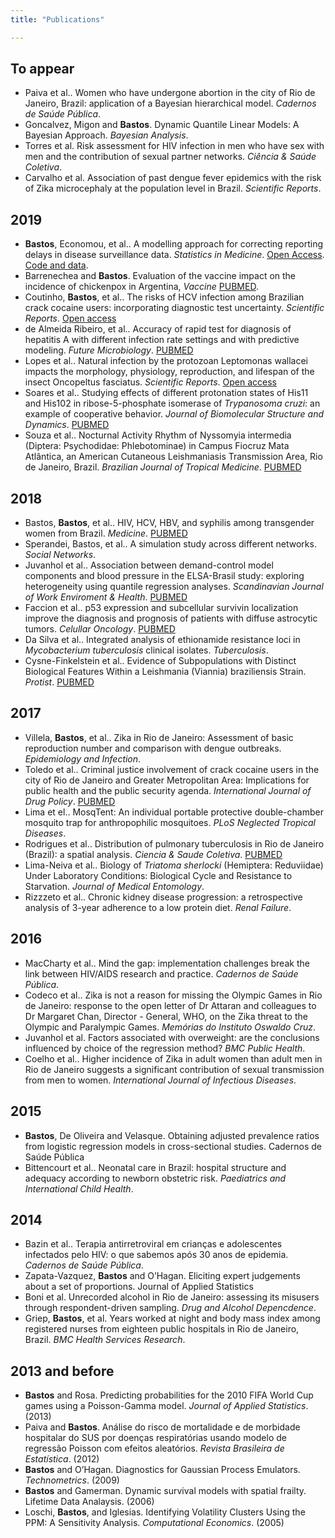 ```yaml
---
title: "Publications"

---
```



## To appear

  - Paiva et al.. Women who have undergone abortion in the city of Rio de Janeiro, Brazil: application of a Bayesian hierarchical model. *Cadernos de Saúde Pública*. 
  - Goncalvez, Migon and **Bastos**. Dynamic Quantile Linear Models: A Bayesian Approach. *Bayesian Analysis*.
  - Torres et al. Risk assessment for HIV infection in men who have sex with men and the contribution of sexual partner networks. *Ciência & Saúde Coletiva*.
  - Carvalho et al. Association of past dengue fever epidemics with the risk of Zika microcephaly at the population level in Brazil.  *Scientific Reports*.


## 2019

  - **Bastos**, Economou, et al.. A modelling approach for correcting reporting delays in disease surveillance data. *Statistics in Medicine*. [Open Access](https://onlinelibrary.wiley.com/doi/full/10.1002/sim.8303). [Code and data](https://github.com/lsbastos/Delay).
  - Barrenechea and **Bastos**. Evaluation of the vaccine impact on the incidence of chickenpox in Argentina, *Vaccine* [PUBMED](https://www.ncbi.nlm.nih.gov/pubmed/31630938).
  - Coutinho, **Bastos**, et al.. The risks of HCV infection among Brazilian crack cocaine users: incorporating diagnostic test uncertainty. *Scientific Reports*. [Open access](https://www.nature.com/articles/s41598-018-35657-0)
  - de Almeida Ribeiro, et al.. Accuracy of rapid test for diagnosis of hepatitis A with different infection rate settings and with predictive modeling. *Future Microbiology*. [PUBMED](https://www.ncbi.nlm.nih.gov/pubmed/30663895)
  - Lopes et al.. Natural infection by the protozoan Leptomonas wallacei impacts the morphology, physiology, reproduction, and lifespan of the insect Oncopeltus fasciatus. *Scientific Reports*. [Open access](https://www.nature.com/articles/s41598-019-53678-1)
  - Soares et al.. Studying effects of different protonation states of His11 and His102 in ribose-5-phosphate isomerase of _Trypanosoma cruzi_: an example of cooperative behavior. *Journal of Biomolecular Structure and Dynamics*. [PUBMED](https://www.ncbi.nlm.nih.gov/pubmed/31184542)
  - Souza et al.. Nocturnal Activity Rhythm of Nyssomyia intermedia (Diptera: Psychodidae: Phlebotominae) in Campus Fiocruz Mata Atlântica, an American Cutaneous Leishmaniasis Transmission Area, Rio de Janeiro, Brazil. *Brazilian Journal of Tropical Medicine*. [PUBMED](https://www.ncbi.nlm.nih.gov/pubmed/31188913)

## 2018

  - Bastos, **Bastos**, et al.. HIV, HCV, HBV, and syphilis among transgender women from Brazil. *Medicine*. [PUBMED](https://www.ncbi.nlm.nih.gov/pubmed/29794601)
  - Sperandei, Bastos, et al.. A simulation study across different networks. *Social Networks*.
  - Juvanhol et al.. Association between demand-control model components and blood pressure in the ELSA-Brasil study: exploring heterogeneity using quantile regression analyses. *Scandinavian Journal of Work Enviroment & Health*. [PUBMED](https://www.ncbi.nlm.nih.gov/pubmed/30074051)
  - Faccion et al.. p53 expression and subcellular survivin localization improve the diagnosis and prognosis of patients with diffuse astrocytic tumors. *Celullar Oncology*. [PUBMED](https://www.ncbi.nlm.nih.gov/pubmed/29374392)
  - Da Silva et al.. Integrated analysis of ethionamide resistance loci in _Mycobacterium tuberculosis_ clinical isolates. *Tuberculosis*. 
  - Cysne-Finkelstein et al.. Evidence of Subpopulations with Distinct Biological Features Within a Leishmania (Viannia) braziliensis Strain. *Protist*. [PUBMED](https://www.ncbi.nlm.nih.gov/pubmed/29482071)


## 2017

  - Villela, **Bastos**, et al.. Zika in Rio de Janeiro: Assessment of basic reproduction number and comparison with dengue outbreaks. *Epidemiology and Infection*.
  - Toledo et al.. Criminal justice involvement of crack cocaine users in the city of Rio de Janeiro and Greater Metropolitan Area: Implications for public health and the public security agenda. *International Journal of Drug Policy*. [PUBMED](https://www.ncbi.nlm.nih.gov/pubmed/28961496)
  - Lima et el.. MosqTent: An individual portable protective double-chamber mosquito trap for anthropophilic mosquitoes. *PLoS Neglected Tropical Diseases*.
  - Rodrigues et al.. Distribution of pulmonary tuberculosis in Rio de Janeiro (Brazil): a spatial analysis. *Ciencia & Saude Coletiva*. [PUBMED](https://www.ncbi.nlm.nih.gov/pubmed/29267729)
  - Lima-Neiva et al.. Biology of _Triatoma sherlocki_ (Hemiptera: Reduviidae) Under Laboratory Conditions: Biological Cycle and Resistance to Starvation. *Journal of Medical Entomology*.
  - Rizzzeto et al.. Chronic kidney disease progression: a retrospective analysis of 3-year adherence to a low protein diet. *Renal Failure*.

## 2016

  - MacCharty et al.. Mind the gap: implementation challenges break the link between HIV/AIDS research and practice. *Cadernos de Saúde Pública*.
  - Codeco et al.. Zika is not a reason for missing the Olympic Games in Rio de Janeiro: response to the open letter of Dr Attaran and colleagues to Dr Margaret Chan, Director - General, WHO, on the Zika threat to the Olympic and Paralympic Games. *Memórias do Instituto Oswaldo Cruz*.
  - Juvanhol et al. Factors associated with overweight: are the conclusions influenced by choice of the regression method? *BMC Public Health*.
  - Coelho et al.. Higher incidence of Zika in adult women than adult men in Rio de Janeiro suggests a significant contribution of sexual transmission from men to women. *International Journal of Infectious Diseases*.

## 2015

  - **Bastos**, De Oliveira and Velasque. Obtaining adjusted prevalence ratios from logistic regression models in cross-sectional studies. Cadernos de Saúde Pública
  - Bittencourt et al.. Neonatal care in Brazil: hospital structure and adequacy according to newborn obstetric risk. *Paediatrics and International Child Health*.

## 2014

  - Bazin et al.. Terapia antirretroviral em crianças e adolescentes infectados pelo HIV: o que sabemos após 30 anos de epidemia. *Cadernos de Saúde Pública*.
  - Zapata-Vazquez, **Bastos** and O'Hagan. Eliciting expert judgements about a set of proportions. Journal of Applied Statistics
  - Boni et al. Unrecorded alcohol in Rio de Janeiro: assessing its misusers through respondent-driven sampling. *Drug and Alcohol Depencdence*.
  - Griep, **Bastos**, et al. Years worked at night and body mass index among registered nurses from eighteen public hospitals in Rio de Janeiro, Brazil. *BMC Health Services Research*.
  
## 2013 and before

  - **Bastos** and Rosa. Predicting probabilities for the 2010 FIFA World Cup games using a Poisson-Gamma model. *Journal of Applied Statistics*. (2013)
  - Paiva and **Bastos**. Análise do risco de mortalidade e de morbidade hospitalar do SUS por doenças respiratórias usando modelo de regressão Poisson com efeitos aleatórios. *Revista Brasileira de Estatística*. (2012)
  - **Bastos** and O'Hagan. Diagnostics for Gaussian Process Emulators. *Technometrics*. (2009)
  - **Bastos** and Gamerman. Dynamic survival models with spatial frailty. Lifetime Data Analaysis. (2006)
  - Loschi, **Bastos**, and Iglesias. Identifying Volatility Clusters Using the PPM: A Sensitivity Analysis. *Computational Economics*. (2005)

